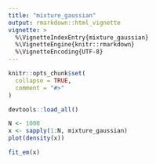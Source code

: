```yaml
---
title: "mixture_gaussian"
output: rmarkdown::html_vignette
vignette: >
  %\VignetteIndexEntry{mixture_gaussian}
  %\VignetteEngine{knitr::rmarkdown}
  %\VignetteEncoding{UTF-8}
---
```


```r
knitr::opts_chunk$set(
  collapse = TRUE,
  comment = "#>"
)
```

```r
devtools::load_all()
```

```r
N <- 1000
x <- sapply(1:N, mixture_gaussian)
plot(density(x))
```
```r
fit_em(x)
```
